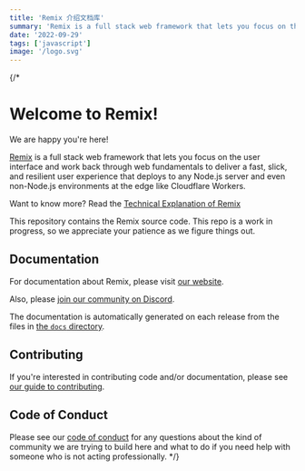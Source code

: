 ```yaml
---
title: 'Remix 介绍文档库'
summary: 'Remix is a full stack web framework that lets you focus on the user interface and work back through web fundamentals to deliver a fast, slick, and resilient user experience that deploys to any Node.js server and even non-Node.js environments at the edge like Cloudflare Workers.'
date: '2022-09-29'
tags: ['javascript']
image: '/logo.svg'
---
```


{/\*

# Welcome to Remix!

We are happy you're here!

[Remix](https://remix.run) is a full stack web framework that lets you focus on the user interface and work back through web fundamentals to deliver a fast, slick, and resilient user experience that deploys to any Node.js server and even non-Node.js environments at the edge like Cloudflare Workers.

Want to know more? Read the [Technical Explanation of Remix](https://remix.run/pages/technical-explanation)

This repository contains the Remix source code. This repo is a work in progress, so we appreciate your patience as we figure things out.

## Documentation

For documentation about Remix, please visit [our website](https://remix.run/docs).

Also, please [join our community on Discord](https://rmx.as/discord).

The documentation is automatically generated on each release from the files in
[the `docs` directory](docs).

## Contributing

If you're interested in contributing code and/or documentation, please see [our guide to contributing](docs/pages/contributing.md).

## Code of Conduct

Please see our [code of conduct](CODE_OF_CONDUCT.md) for any questions about the kind of community we are trying to build here and what to do if you need help with someone who is not acting professionally. \*/}
